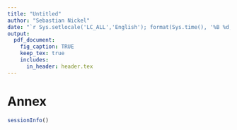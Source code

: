 ```yaml
---
title: "Untitled"
author: "Sebastian Nickel"
date: "`r Sys.setlocale('LC_ALL','English'); format(Sys.time(), '%B %d, %Y')`"
output:
  pdf_document:
    fig_caption: TRUE
    keep_tex: true
    includes:
      in_header: header.tex
---
```

\newcommand{\reff}[1]{Figure \ref{#1}}
\newcommand{\reft}[1]{Table \ref{#1}}

# Annex
```r
sessionInfo()
```

